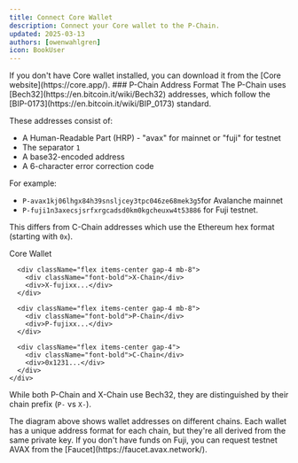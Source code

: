```yaml
---
title: Connect Core Wallet
description: Connect your Core wallet to the P-Chain.
updated: 2025-03-13
authors: [owenwahlgren]
icon: BookUser
---
```



<ToolboxMdxWrapper>
</ToolboxMdxWrapper>
<Callout type="info">
    If you don't have Core wallet installed, you can download it from the [Core website](https://core.app/).
</Callout>
### P-Chain Address Format
The P-Chain uses [Bech32](https://en.bitcoin.it/wiki/Bech32) addresses, which follow the [BIP-0173](https://en.bitcoin.it/wiki/BIP_0173) standard. 

These addresses consist of:
- A Human-Readable Part (HRP) - "avax" for mainnet or "fuji" for testnet
- The separator `1` 
- A base32-encoded address
- A 6-character error correction code

For example: 

- `P-avax1kj06lhgx84h39snsljcey3tpc046ze68mek3g5`for Avalanche mainnet
- `P-fuji1n3axecsjsrfxrgcadsd0km0kgcheuxw4t53886` for Fuji testnet.

This differs from C-Chain addresses which use the Ethereum hex format (starting with `0x`).

<div className="flex justify-center my-8">
  <div className="flex">
    <div className="relative flex flex-col border-2 border-black px-8 py-10">
      <div className="absolute -top-8 left-0 right-0 text-xl font-bold text-center">Core Wallet</div>
      
      <div className="flex items-center gap-4 mb-8">
        <div className="font-bold">X-Chain</div>
        <div>X-fujixx...</div>
      </div>
      
      <div className="flex items-center gap-4 mb-8">
        <div className="font-bold">P-Chain</div>
        <div>P-fujixx...</div>
      </div>
      
      <div className="flex items-center gap-4">
        <div className="font-bold">C-Chain</div>
        <div>0x1231...</div>
      </div>
    </div>
  </div>
</div>

While both P-Chain and X-Chain use Bech32, they are distinguished by their chain prefix (`P-` vs `X-`).

<Callout type="info">
  The diagram above shows wallet addresses on different chains. Each wallet has a unique address format for each chain, but they're all derived from the same private key.
</Callout>

<Callout type="info">
    If you don't have funds on Fuji, you can request testnet AVAX from the [Faucet](https://faucet.avax.network/).
</Callout>




